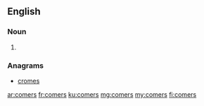 ==English==

===Noun===
{{head|en|plural}}

# {{plural of|comer|lang=en}}

===Anagrams===
* [[cromes#English|cromes]]

[[ar:comers]]
[[fr:comers]]
[[ku:comers]]
[[mg:comers]]
[[my:comers]]
[[fi:comers]]